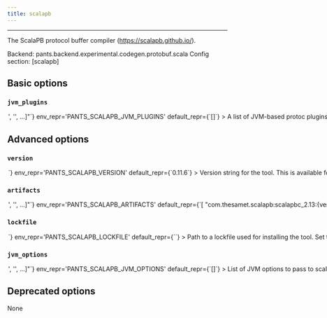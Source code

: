 ```yaml
---
title: scalapb
---
```



---

The ScalaPB protocol buffer compiler (https://scalapb.github.io/).

Backend: <span className="color--primary">pants.backend.experimental.codegen.protobuf.scala</span>
Config section: <span className="color--primary">[scalapb]</span>

<span className={styles.options}>

## Basic options

### `jvm_plugins`

<Option
  cli_repr={`--scalapb-jvm-plugins="['<str>', '<str>', ...]"`}
  env_repr='PANTS_SCALAPB_JVM_PLUGINS'
  default_repr={`[]`}
>

A list of JVM-based `protoc` plugins to invoke when generating Scala code from protobuf files. The format for each plugin specifier is `NAME=ARTIFACT` where NAME is the name of the plugin and ARTIFACT is either the address of a `jvm_artifact` target or the colon-separated Maven coordinate for the plugin&#x27;s jar artifact.

For example, to invoke the fs2-grpc protoc plugin, the following option would work: `--scalapb-jvm-plugins=fs2=org.typelevel:fs2-grpc-codegen_2.12:2.3.1`. (Note: you would also need to set `--scalapb-runtime-dependencies` appropriately to include the applicable runtime libraries for your chosen protoc plugins.)

</Option>

## Advanced options

### `version`

<Option
  cli_repr={`--scalapb-version=<str>`}
  env_repr='PANTS_SCALAPB_VERSION'
  default_repr={`0.11.6`}
>

Version string for the tool. This is available for substitution in the `[scalapb].artifacts` option by including the string `{version}`.

</Option>

### `artifacts`

<Option
  cli_repr={`--scalapb-artifacts="['<str>', '<str>', ...]"`}
  env_repr='PANTS_SCALAPB_ARTIFACTS'
  default_repr={`[
  "com.thesamet.scalapb:scalapbc_2.13:{version}"
]`}
>

Artifact requirements for this tool using specified as either the address of a `jvm_artifact` target or, alternatively, as a colon-separated Maven coordinates (e.g., `group:name:version`). For Maven coordinates, the string `{version}` version will be substituted with the value of the `[scalapb].version` option.

</Option>

### `lockfile`

<Option
  cli_repr={`--scalapb-lockfile=<str>`}
  env_repr='PANTS_SCALAPB_LOCKFILE'
  default_repr={`<default>`}
>

Path to a lockfile used for installing the tool.

Set to the string `<default>` to use a lockfile provided by Pants, so long as you have not changed the `--version` option. See https://github.com/pantsbuild/pants/blob/release_2.20.0.dev2/src/python/pants/backend/codegen/protobuf/scala/scalapbc.default.lockfile.txt for the default lockfile contents.

To use a custom lockfile, set this option to a file path relative to the build root, then run `scie-pants-linux-x86_64 jvm-generate-lockfiles --resolve=scalapb`.

</Option>

### `jvm_options`

<Option
  cli_repr={`--scalapb-jvm-options="['<str>', '<str>', ...]"`}
  env_repr='PANTS_SCALAPB_JVM_OPTIONS'
  default_repr={`[]`}
>

List of JVM options to pass to `scalapb` JVM processes.

Options set here will be added to those set in `[jvm].global_options`. Please check the documentation for the `jvm` subsystem to see what values are accepted here.

</Option>

## Deprecated options

None

</span>
